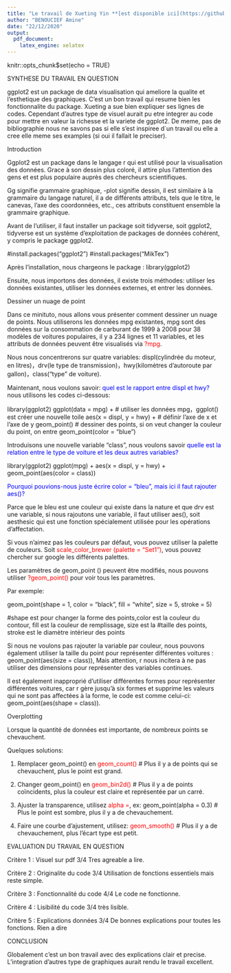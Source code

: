 ```yaml
---
title: "Le travail de Xueting Yin **[est disponible ici](https://github.com/yinxueting/PSBX/blob/main/gr01_xueting_yin_ggplot2.pdf)**"
author: "BENOUCIEF Amine"
date: "22/12/2020"
output:
  pdf_document:
    latex_engine: xelatex
---
```



knitr::opts_chunk$set(echo = TRUE)


SYNTHESE DU TRAVAIL EN QUESTION

ggplot2 est un package de data visualisation qui ameliore la qualite et l'esthetique des graphiques. C'est un bon travail qui resume bien les fonctionnalite du package. Xueting a sue bien expliquer ses lignes de codes. Cependant d'autres type de visuel aurait pu etre integrer au code pour mettre en valeur la richesse et la variete de ggplot2. De meme, pas de bibliographie nous ne savons pas si elle s'est inspiree d`un travail ou elle a cree elle meme ses examples (si oui il fallait le preciser).


Introduction 

Ggplot2 est un package dans le langage r qui est utilisé pour la visualisation des données. Grace à son dessin plus coloré, il attire plus l'attention des gens et est plus populaire auprès des chercheurs scientifiques.

Gg signifie grammaire graphique, -plot signifie dessin, il est similaire à la grammaire du langage naturel, il a de différents attributs, tels que le titre, le canevas, l'axe des coordonnées, etc., ces attributs constituent ensemble la grammaire graphique.

Avant de l'utiliser, il faut installer un package soit tidyverse, soit ggplot2, tidyverse est un système d'exploitation de packages de données cohérent, y compris le package ggplot2.

#install.packages("ggplot2")
#install.packages("MikTex")

Après l'installation, nous chargeons le package :
library(ggplot2)


Ensuite, nous importons des données, il existe trois méthodes: utiliser les données existantes, utiliser les données externes, et entrer les données. 

Dessiner un nuage de point

Dans ce minituto, nous allons vous présenter comment dessiner un nuage de points. Nous utiliserons les données mpg existantes, mpg sont des données sur la consommation de carburant de 1999 à 2008 pour 38 modèles de voitures populaires, il y a 234 lignes et 11 variables, et les attributs de données peuvent être visualisés via <font color=red>?mpg</font>. 

Nous nous concentrerons sur quatre variables: displ(cylindrée du moteur, en litres)，drv(le type de transmission)，hwy(kilomètres d'autoroute par gallon)，class("type" de voiture). 

Maintenant, nous voulons savoir: <font color=blue>quel est le rapport entre displ et hwy?</font> nous utilisons les codes ci-dessous:

library(ggplot2)
ggplot(data = mpg) + # utiliser les données mpg，ggplot() est créer une nouvelle toile
  aes(x = displ, y = hwy) + # définir l'axe de x et l'axe de y
  geom_point() # dessiner des points, si on veut changer la couleur du point, on entre geom_point(color = "blue")


Introduisons une nouvelle variable "class", nous voulons savoir <font color=blue>quelle est la relation entre le type de voiture et les deux autres variables? </font>

library(ggplot2)
ggplot(mpg) + 
  aes(x = displ, y = hwy) + 
  geom_point(aes(color = class))


<font color=blue> Pourquoi pouvions-nous juste écrire color = "bleu", mais ici il faut rajouter aes()? </font>

Parce que le bleu est une couleur qui existe dans la nature et que drv est une variable, si nous rajoutons une variable, il faut utiliser aes(), soit aesthesic qui est une fonction spécialement utilisée pour les opérations d'affectation. 

Si vous n'aimez pas les couleurs par défaut, vous pouvez utiliser la palette de couleurs. Soit <font color=red>scale_color_brewer (palette = "Set1")</font>, vous pouvez chercher sur google les différents palettes. 

Les paramètres de geom_point () peuvent être modifiés, nous pouvons utiliser <font color=red>?geom_point()</font> pour voir tous les paramètres.

Par exemple: 



geom_point(shape = 1, color = "black", fill = "white", size = 5, stroke = 5)

#shape est pour changer la forme des points,color est la couleur du contour, fill est la couleur de remplissage, size est la #taille des points, stroke est le diamètre intérieur des points


Si nous ne voulons pas rajouter la variable par couleur, nous pouvons également utiliser la taille du point pour représenter différentes voitures : geom_point(aes(size = class)), Mais attention, r nous incitera à ne pas utiliser des dimensions pour représenter des variables continues.

Il est également inapproprié d'utiliser différentes formes pour représenter différentes voitures, car r gère jusqu'à six formes et supprime les valeurs qui ne sont pas affectées à la forme, le code est comme celui-ci: geom_point(aes(shape = class)).

Overplotting

Lorsque la quantité de données est importante, de nombreux points se chevauchent.

Quelques solutions:

1. Remplacer geom_point() en <font color=red>geom_count()</font> # Plus il y a de points qui se chevauchent, plus le point est grand.

2. Changer geom_point() en <font color=red>geom_bin2d()</font> # Plus il y a de points coïncidents, plus la couleur est claire et représentée par un carré.

3. Ajuster la transparence, utilisez <font color=red>alpha =</font>, ex: geom_point(alpha = 0.3) # Plus le point est sombre, plus il y a de chevauchement.

4. Faire une courbe d'ajustement, utilisez: <font color=red>geom_smooth()</font> # Plus il y a de chevauchement, plus l'écart type est petit.


EVALUATION DU TRAVAIL EN QUESTION

Critère 1 : Visuel sur pdf             3/4 Tres agreable a lire.  

Critère 2 : Originalite du code        3/4 Utilisation de fonctions essentiels mais reste simple. 

Critère 3 : Fonctionnalité du code     4/4 Le code ne fonctionne. 

Critère 4 : Lisibilité du code         3/4 très lisible.

Critère 5 : Explications données       3/4 De bonnes explications pour toutes les fonctions. Rien a dire

CONCLUSION

Globalement c'est un bon travail avec des explications clair et precise. L'integration d'autres type de graphiques aurait rendu le travail excellent.